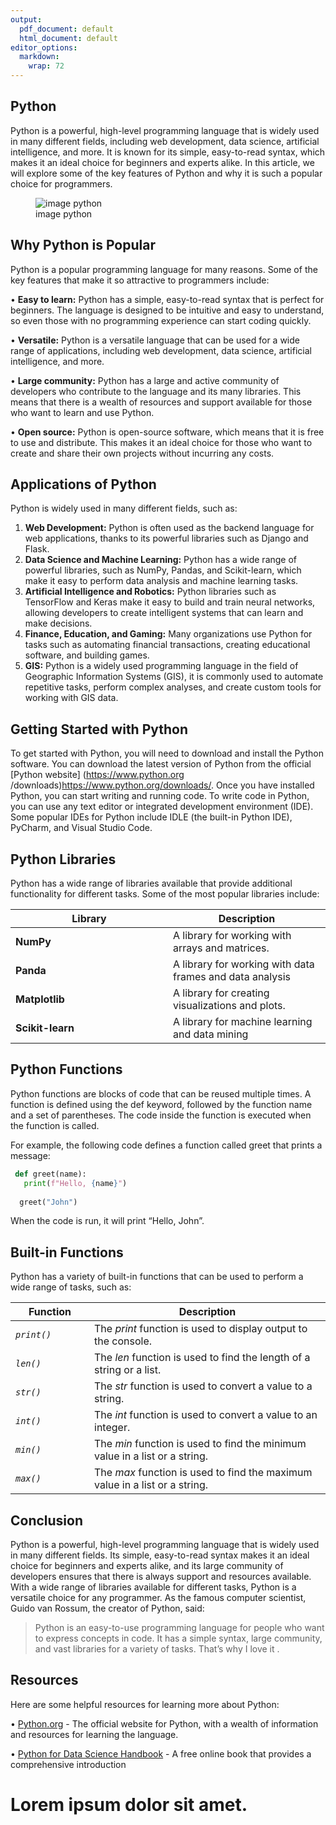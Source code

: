 ```yaml
---
output:
  pdf_document: default
  html_document: default
editor_options: 
  markdown: 
    wrap: 72
---
```


## Python

Python is a powerful, high-level programming language that is widely
used in many different fields, including web development, data science,
artificial intelligence, and more. It is known for its simple,
easy-to-read syntax, which makes it an ideal choice for beginners and
experts alike. In this article, we will explore some of the key features
of Python and why it is such a popular choice for programmers.

![image python](C:/Users/Monica/Pictures/python.png)

## Why Python is Popular

Python is a popular programming language for many reasons. Some of the
key features that make it so attractive to programmers include:

• **Easy to learn:** Python has a simple, easy-to-read syntax that is
perfect for beginners. The language is designed to be intuitive and easy
to understand, so even those with no programming experience can start
coding quickly.

• **Versatile:** Python is a versatile language that can be used for a
wide range of applications, including web development, data science,
artificial intelligence, and more.

• **Large community:** Python has a large and active community of
developers who contribute to the language and its many libraries. This
means that there is a wealth of resources and support available for
those who want to learn and use Python.

• **Open source:** Python is open-source software, which means that it
is free to use and distribute. This makes it an ideal choice for those
who want to create and share their own projects without incurring any
costs.

## Applications of Python

Python is widely used in many different fields, such as:

1.  **Web Development:** Python is often used as the backend language
    for web applications, thanks to its powerful libraries such as
    Django and Flask.
2.  **Data Science and Machine Learning:** Python has a wide range of
    powerful libraries, such as NumPy, Pandas, and Scikit-learn, which
    make it easy to perform data analysis and machine learning tasks.
3.  **Artificial Intelligence and Robotics:** Python libraries such as
    TensorFlow and Keras make it easy to build and train neural
    networks, allowing developers to create intelligent systems that can
    learn and make decisions.
4.  **Finance, Education, and Gaming:** Many organizations use Python
    for tasks such as automating financial transactions, creating
    educational software, and building games.
5.  **GIS:** Python is a widely used programming language in the field
    of Geographic Information Systems (GIS), it is commonly used to
    automate repetitive tasks, perform complex analyses, and create
    custom tools for working with GIS data.

## Getting Started with Python

To get started with Python, you will need to download and install the
Python software. You can download the latest version of Python from the
official [Python website] (<https://www.python.org>
/downloads)<https://www.python.org/downloads/>. Once you have installed
Python, you can start writing and running code. To write code in Python,
you can use any text editor or integrated development environment (IDE).
Some popular IDEs for Python include IDLE (the built-in Python IDE),
PyCharm, and Visual Studio Code.

## Python Libraries

Python has a wide range of libraries available that provide additional
functionality for different tasks. Some of the most popular libraries
include:

| **Library**      | **Description**                                          |
|------------------------------------|------------------------------------|
| **NumPy**        | A library for working with arrays and matrices.          |
| **Panda**        | A library for working with data frames and data analysis |
| **Matplotlib**   | A library for creating visualizations and plots.         |
| **Scikit-learn** | A library for machine learning and data mining           |

## Python Functions

Python functions are blocks of code that can be reused multiple times. A
function is defined using the def keyword, followed by the function name
and a set of parentheses. The code inside the function is executed when
the function is called.

For example, the following code defines a function called greet that
prints a message:

``` python
 def greet(name): 
   print(f"Hello, {name}") 
   
  greet("John")
```

When the code is run, it will print "Hello, John".

## Built-in Functions

Python has a variety of built-in functions that can be used to perform a
wide range of tasks, such as:

| **Function** | **Description**                                                             |
|------------------|------------------------------------------------------|
| *`print()`*  | The *print* function is used to display output to the console.              |
| *`len()`*    | The *len* function is used to find the length of a string or a list.        |
| *`str()`*    | The *str* function is used to convert a value to a string.                  |
| *`int()`*    | The *int* function is used to convert a value to an integer.                |
| *`min()`*    | The *min* function is used to find the minimum value in a list or a string. |
| *`max()`*    | The *max* function is used to find the maximum value in a list or a string. |

## Conclusion

Python is a powerful, high-level programming language that is widely
used in many different fields. Its simple, easy-to-read syntax makes it
an ideal choice for beginners and experts alike, and its large community
of developers ensures that there is always support and resources
available. With a wide range of libraries available for different tasks,
Python is a versatile choice for any programmer. As the famous computer
scientist, Guido van Rossum, the creator of Python, said:

> Python is an easy-to-use programming language for people who want to
> express concepts in code. It has a simple syntax, large community, and
> vast libraries for a variety of tasks. That's why I love it .

## Resources

Here are some helpful resources for learning more about Python:

• [Python.org](https://www.python.org/downloads/) - The official website
for Python, with a wealth of information and resources for learning the
language.

• [Python for Data Science Handbook](https://jakevdp.github.io/PythonDataScienceHandbook/) - A free
online book that provides a comprehensive introduction

# Lorem ipsum dolor sit amet.
